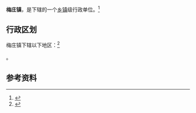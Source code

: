 {{中国乡级行政区|36/01/24/104/000}}

'''梅庄镇'''，是{{PRC admin/fullname|36/01/24/104/000|3}}下辖的一个[[乡镇|乡镇]]级行政单位。<ref>{{PRC admin/ref sgc|{{PRC admin/parent|36/01/24/104/000}}}}</ref>

== 行政区划 ==

梅庄镇下辖以下地区：<ref>{{PRC admin/ref sgc|36/01/24/104/000}}</ref>

{{PRC admin/children|36/01/24/104/000}}。

== 参考资料 ==

{{reflist}}

{{行政区划小作品}}
{{PRC admin/navcat|36/01/24/104/000}}